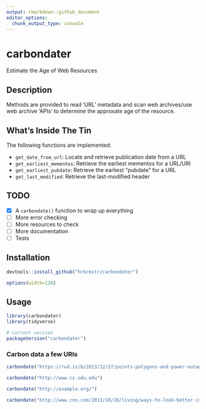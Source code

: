 ```yaml
---
output: rmarkdown::github_document
editor_options: 
  chunk_output_type: console
---
```


# carbondater

Estimate the Age of Web Resources

## Description

Methods are provided to read 'URL' metadata and scan web archives/use
web archive 'APIs' to determine the approxate age of the resource.

## What's Inside The Tin

The following functions are implemented:

- `get_date_from_url`:	Locate and retrieve publication date from a URL
- `get_earliest_mementos`:	Retrieve the earliest mementos for a URL/URI
- `get_earliest_pubdate`:	Retrieve the earliest "pubdate" for a URL
- `get_last_modified`:	Retrieve the last-modified header

## TODO

- [X] A `carbondate()` function to wrap up everything
- [ ] More error checking
- [ ] More resources to check
- [ ] More documentation
- [ ] Tests

## Installation

```r
devtools::install_github("hrbrmstr/carbondater")
```

```r
options(width=120)
```

## Usage

```r
library(carbondater)
library(tidyverse)

# current verison
packageVersion("carbondater")

```

### Carbon data a few URIs

```r
carbondate("https://rud.is/b/2013/12/27/points-polygons-and-power-outages/")

carbondate("http://www.cs.odu.edu")

carbondate("http://example.org/")

carbondate("http://www.cnn.com/2011/10/28/living/ways-to-look-better-is/index.html")
```
